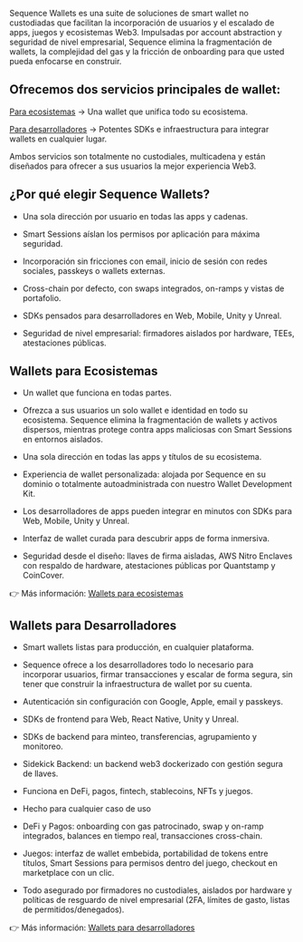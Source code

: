 Sequence Wallets es una suite de soluciones de smart wallet no custodiadas que facilitan la incorporación de usuarios y el escalado de apps, juegos y ecosistemas Web3. Impulsadas por account abstraction y seguridad de nivel empresarial, Sequence elimina la fragmentación de wallets, la complejidad del gas y la fricción de onboarding para que usted pueda enfocarse en construir.

## Ofrecemos dos servicios principales de wallet:
[Para ecosistemas](/solutions/wallets/ecosystems) → Una wallet que unifica todo su ecosistema.

[Para desarrolladores](/solutions/wallets/developers) → Potentes SDKs e infraestructura para integrar wallets en cualquier lugar.

Ambos servicios son totalmente no custodiales, multicadena y están diseñados para ofrecer a sus usuarios la mejor experiencia Web3.

## ¿Por qué elegir Sequence Wallets?

-   Una sola dirección por usuario en todas las apps y cadenas.

-   Smart Sessions aíslan los permisos por aplicación para máxima seguridad.

-   Incorporación sin fricciones con email, inicio de sesión con redes sociales, passkeys o wallets externas.

-   Cross-chain por defecto, con swaps integrados, on-ramps y vistas de portafolio.

-   SDKs pensados para desarrolladores en Web, Mobile, Unity y Unreal.

-   Seguridad de nivel empresarial: firmadores aislados por hardware, TEEs, atestaciones públicas.

## Wallets para Ecosistemas

-   Un wallet que funciona en todas partes.

-   Ofrezca a sus usuarios un solo wallet e identidad en todo su ecosistema. Sequence elimina la fragmentación de wallets y activos dispersos, mientras protege contra apps maliciosas con Smart Sessions en entornos aislados.

-   Una sola dirección en todas las apps y títulos de su ecosistema.

-   Experiencia de wallet personalizada: alojada por Sequence en su dominio o totalmente autoadministrada con nuestro Wallet Development Kit.

-   Los desarrolladores de apps pueden integrar en minutos con SDKs para Web, Mobile, Unity y Unreal.

-   Interfaz de wallet curada para descubrir apps de forma inmersiva.

-   Seguridad desde el diseño: llaves de firma aisladas, AWS Nitro Enclaves con respaldo de hardware, atestaciones públicas por Quantstamp y CoinCover.

👉 Más información: [Wallets para ecosistemas](/solutions/wallets/ecosystems)

## Wallets para Desarrolladores

-   Smart wallets listas para producción, en cualquier plataforma.

-   Sequence ofrece a los desarrolladores todo lo necesario para incorporar usuarios, firmar transacciones y escalar de forma segura, sin tener que construir la infraestructura de wallet por su cuenta.

-   Autenticación sin configuración con Google, Apple, email y passkeys.

-   SDKs de frontend para Web, React Native, Unity y Unreal.

-   SDKs de backend para minteo, transferencias, agrupamiento y monitoreo.

-   Sidekick Backend: un backend web3 dockerizado con gestión segura de llaves.

-   Funciona en DeFi, pagos, fintech, stablecoins, NFTs y juegos.

-   Hecho para cualquier caso de uso

-   DeFi y Pagos: onboarding con gas patrocinado, swap y on-ramp integrados, balances en tiempo real, transacciones cross-chain.

-   Juegos: interfaz de wallet embebida, portabilidad de tokens entre títulos, Smart Sessions para permisos dentro del juego, checkout en marketplace con un clic.

-   Todo asegurado por firmadores no custodiales, aislados por hardware y políticas de resguardo de nivel empresarial (2FA, límites de gasto, listas de permitidos/denegados).

👉 Más información: [Wallets para desarrolladores](/solutions/wallets/developers)